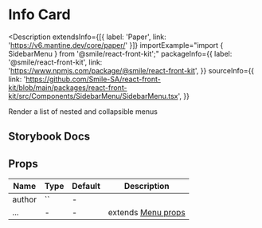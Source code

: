 # Info Card

<Description
  extendsInfo={[{ label: 'Paper', link: 'https://v6.mantine.dev/core/paper/' }]}
  importExample="import { SidebarMenu } from '@smile/react-front-kit';"
  packageInfo={{
    label: '@smile/react-front-kit',
    link: 'https://www.npmjs.com/package/@smile/react-front-kit',
  }}
  sourceInfo={{
    link: 'https://github.com/Smile-SA/react-front-kit/blob/main/packages/react-front-kit/src/Components/SidebarMenu/SidebarMenu.tsx',
  }}
>
  Render a list of nested and collapsible menus
</Description>

## Storybook Docs

<StorybookEmbed storyId="3-custom-components-sidebarmenu--docs" height="1250" />

## Props

| Name   | Type | Default | Description                                                     |
| ------ | ---- | ------- | --------------------------------------------------------------- |
| author | ``   | -       |                                                                 |
| ...    | -    | -       | extends [Menu props](https://v6.mantine.dev/core/menu/?t=props) |
